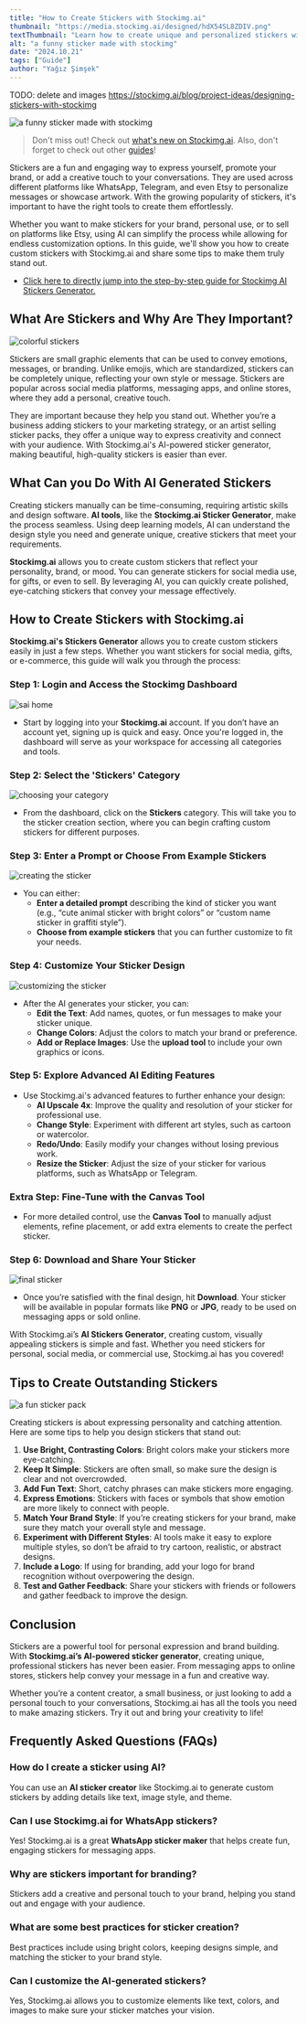 ```yaml
---
title: "How to Create Stickers with Stockimg.ai"
thumbnail: "https://media.stockimg.ai/designed/hdX54SL8ZDIV.png"
textThumbnail: "Learn how to create unique and personalized stickers with Stockimg.ai's AI-powered generator. Perfect for social media, gifts, and fun expressions."
alt: "a funny sticker made with stockimg"
date: "2024.10.21"
tags: ["Guide"]
author: "Yağız Şimşek"
---
```


TODO: delete and images https://stockimg.ai/blog/project-ideas/designing-stickers-with-stockimg

![a funny sticker made with stockimg](https://media.stockimg.ai/designed/hdX54SL8ZDIV.png)

> Don't miss out! Check out [what's new on Stockimg.ai](https://stockimg.ai/blog/ai-and-technology/introducing-new-stockimg-ui). Also, don't forget to check out other [guides](https://stockimg.ai/blog/guide)!

Stickers are a fun and engaging way to express yourself, promote your brand, or add a creative touch to your conversations. They are used across different platforms like WhatsApp, Telegram, and even Etsy to personalize messages or showcase artwork. With the growing popularity of stickers, it's important to have the right tools to create them effortlessly.

Whether you want to make stickers for your brand, personal use, or to sell on platforms like Etsy, using AI can simplify the process while allowing for endless customization options. In this guide, we'll show you how to create custom stickers with Stockimg.ai and share some tips to make them truly stand out.

- [Click here to directly jump into the step-by-step guide for Stockimg AI Stickers Generator.](#how-to-create-stickers-with-stockimgai)

## What Are Stickers and Why Are They Important?

![colorful stickers](https://media.stockimg.ai/designed/colorful_stickers_example.png)

Stickers are small graphic elements that can be used to convey emotions, messages, or branding. Unlike emojis, which are standardized, stickers can be completely unique, reflecting your own style or message. Stickers are popular across social media platforms, messaging apps, and online stores, where they add a personal, creative touch.

They are important because they help you stand out. Whether you’re a business adding stickers to your marketing strategy, or an artist selling sticker packs, they offer a unique way to express creativity and connect with your audience. With Stockimg.ai's AI-powered sticker generator, making beautiful, high-quality stickers is easier than ever.

## What Can you Do With AI Generated Stickers

Creating stickers manually can be time-consuming, requiring artistic skills and design software. **AI tools**, like the **Stockimg.ai Sticker Generator**, make the process seamless. Using deep learning models, AI can understand the design style you need and generate unique, creative stickers that meet your requirements.

**Stockimg.ai** allows you to create custom stickers that reflect your personality, brand, or mood. You can generate stickers for social media use, for gifts, or even to sell. By leveraging AI, you can quickly create polished, eye-catching stickers that convey your message effectively.

## How to Create Stickers with Stockimg.ai

**Stockimg.ai's Stickers Generator** allows you to create custom stickers easily in just a few steps. Whether you want stickers for social media, gifts, or e-commerce, this guide will walk you through the process:

### Step 1: Login and Access the Stockimg Dashboard

![sai home](https://raw.githubusercontent.com/Abdurrahman-Subh/mdx-blog/main/images/sai-dashboard-home.png)

- Start by logging into your **Stockimg.ai** account. If you don’t have an account yet, signing up is quick and easy. Once you're logged in, the dashboard will serve as your workspace for accessing all categories and tools.

### Step 2: Select the 'Stickers' Category

![choosing your category](https://raw.githubusercontent.com/Abdurrahman-Subh/mdx-blog/main/images/sai-dashboard-categories.png)

- From the dashboard, click on the **Stickers** category. This will take you to the sticker creation section, where you can begin crafting custom stickers for different purposes.

### Step 3: Enter a Prompt or Choose From Example Stickers

![creating the sticker](https://raw.githubusercontent.com/Abdurrahman-Subh/mdx-blog/main/images/sai-sticker-gen.png)

- You can either:
    - **Enter a detailed prompt** describing the kind of sticker you want (e.g., “cute animal sticker with bright colors” or “custom name sticker in graffiti style”).
    - **Choose from example stickers** that you can further customize to fit your needs.

### Step 4: Customize Your Sticker Design

![customizing the sticker](https://raw.githubusercontent.com/Abdurrahman-Subh/mdx-blog/main/images/sai-sticker-edit.png)

- After the AI generates your sticker, you can:
    - **Edit the Text**: Add names, quotes, or fun messages to make your sticker unique.
    - **Change Colors**: Adjust the colors to match your brand or preference.
    - **Add or Replace Images**: Use the **upload tool** to include your own graphics or icons.

### Step 5: Explore Advanced AI Editing Features

- Use Stockimg.ai's advanced features to further enhance your design:
    - **AI Upscale 4x**: Improve the quality and resolution of your sticker for professional use.
    - **Change Style**: Experiment with different art styles, such as cartoon or watercolor.
    - **Redo/Undo**: Easily modify your changes without losing previous work.
    - **Resize the Sticker**: Adjust the size of your sticker for various platforms, such as WhatsApp or Telegram.

### Extra Step: Fine-Tune with the Canvas Tool

- For more detailed control, use the **Canvas Tool** to manually adjust elements, refine placement, or add extra elements to create the perfect sticker.

### Step 6: Download and Share Your Sticker

![final sticker](https://media.stockimg.ai/template/image/wKNLoPKoqxku.png)

- Once you’re satisfied with the final design, hit **Download**. Your sticker will be available in popular formats like **PNG** or **JPG**, ready to be used on messaging apps or sold online.

With Stockimg.ai’s **AI Stickers Generator**, creating custom, visually appealing stickers is simple and fast. Whether you need stickers for personal, social media, or commercial use, Stockimg.ai has you covered!

## Tips to Create Outstanding Stickers

![a fun sticker pack](https://media.stockimg.ai/image/v2/-ItMlYmZb8RG.png)

Creating stickers is about expressing personality and catching attention. Here are some tips to help you design stickers that stand out:

1. **Use Bright, Contrasting Colors**: Bright colors make your stickers more eye-catching.
2. **Keep It Simple**: Stickers are often small, so make sure the design is clear and not overcrowded.
3. **Add Fun Text**: Short, catchy phrases can make stickers more engaging.
4. **Express Emotions**: Stickers with faces or symbols that show emotion are more likely to connect with people.
5. **Match Your Brand Style**: If you’re creating stickers for your brand, make sure they match your overall style and message.
6. **Experiment with Different Styles**: AI tools make it easy to explore multiple styles, so don’t be afraid to try cartoon, realistic, or abstract designs.
7. **Include a Logo**: If using for branding, add your logo for brand recognition without overpowering the design.
8. **Test and Gather Feedback**: Share your stickers with friends or followers and gather feedback to improve the design.

## Conclusion

Stickers are a powerful tool for personal expression and brand building. With **Stockimg.ai’s AI-powered sticker generator**, creating unique, professional stickers has never been easier. From messaging apps to online stores, stickers help convey your message in a fun and creative way.

Whether you’re a content creator, a small business, or just looking to add a personal touch to your conversations, Stockimg.ai has all the tools you need to make amazing stickers. Try it out and bring your creativity to life!

## Frequently Asked Questions (FAQs)

### How do I create a sticker using AI?
You can use an **AI sticker creator** like Stockimg.ai to generate custom stickers by adding details like text, image style, and theme.

### Can I use Stockimg.ai for WhatsApp stickers?
Yes! Stockimg.ai is a great **WhatsApp sticker maker** that helps create fun, engaging stickers for messaging apps.

### Why are stickers important for branding?
Stickers add a creative and personal touch to your brand, helping you stand out and engage with your audience.

### What are some best practices for sticker creation?
Best practices include using bright colors, keeping designs simple, and matching the sticker to your brand style.

### Can I customize the AI-generated stickers?
Yes, Stockimg.ai allows you to customize elements like text, colors, and images to make sure your sticker matches your vision.